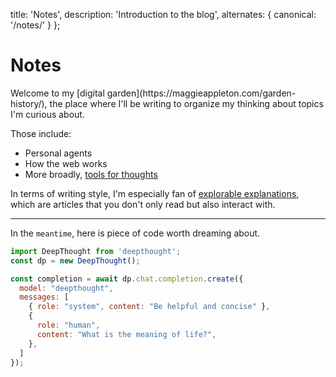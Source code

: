  title: 'Notes',
  description: 'Introduction to the blog', 
  alternates: {
    canonical: '/notes/'
  }
};


# Notes

<AnimatedName />
Welcome to my [digital garden](https://maggieappleton.com/garden-history/), the place where I'll be writing to organize my thinking about topics I'm curious about.

Those include:
- Personal agents
- How the web works
- More broadly, [tools for thoughts](https://maggieappleton.com/tools-for-thought/)

In terms of writing style, I'm especially fan of [explorable explanations](https://worrydream.com/ExplorableExplanations/), which are articles that you don't only read but also interact with.

<hr/>

In the `meantime`, here is piece of code worth dreaming about.

```javascript
import DeepThought from 'deepthought';
const dp = new DeepThought();

const completion = await dp.chat.completion.create({
  model: "deepthought",
  messages: [
    { role: "system", content: "Be helpful and concise" },
    {
      role: "human",
      content: "What is the meaning of life?",
    },
  ]
});
```